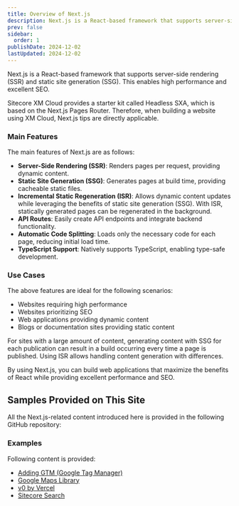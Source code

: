 ```yaml
---
title: Overview of Next.js
description: Next.js is a React-based framework that supports server-side rendering (SSR) and static site generation (SSG). This enables high performance and excellent SEO.
prev: false
sidebar:
  order: 1
publishDate: 2024-12-02
lastUpdated: 2024-12-02
---
```



Next.js is a React-based framework that supports server-side rendering (SSR) and static site generation (SSG). This enables high performance and excellent SEO.

Sitecore XM Cloud provides a starter kit called Headless SXA, which is based on the Next.js Pages Router. Therefore, when building a website using XM Cloud, Next.js tips are directly applicable.

### Main Features

The main features of Next.js are as follows:

- **Server-Side Rendering (SSR)**: Renders pages per request, providing dynamic content.
- **Static Site Generation (SSG)**: Generates pages at build time, providing cacheable static files.
- **Incremental Static Regeneration (ISR)**: Allows dynamic content updates while leveraging the benefits of static site generation (SSG). With ISR, statically generated pages can be regenerated in the background.
- **API Routes**: Easily create API endpoints and integrate backend functionality.
- **Automatic Code Splitting**: Loads only the necessary code for each page, reducing initial load time.
- **TypeScript Support**: Natively supports TypeScript, enabling type-safe development.

### Use Cases

The above features are ideal for the following scenarios:

- Websites requiring high performance
- Websites prioritizing SEO
- Web applications providing dynamic content
- Blogs or documentation sites providing static content

For sites with a large amount of content, generating content with SSG for each publication can result in a build occurring every time a page is published. Using ISR allows handling content generation with differences.

By using Next.js, you can build web applications that maximize the benefits of React while providing excellent performance and SEO.

## Samples Provided on This Site

All the Next.js-related content introduced here is provided in the following GitHub repository:

<LinkCard
  title="haramizu / Next.js-sample"
  href="https://github.com/haramizu/Next.js-sample"
  target="_blank"
  description="providing a sample using Next.js on GitHub."
/>

### Examples

Following content is provided:

- [Adding GTM (Google Tag Manager)](/en/nextjs/gtm/)
- [Google Maps Library](/en/nextjs/googlemaps/)
- [v0 by Vercel](/en/nextjs/v0/)
- [Sitecore Search](/en/nextjs/sitecore-search/)

